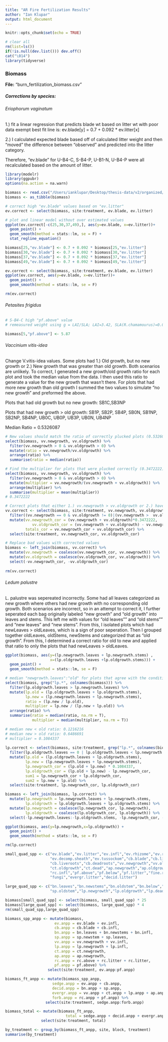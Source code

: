 ```yaml
---
title: "AR Fire Fertilization Results"
author: "Ian Klupar"
output: html_document
---
```


```r
knitr::opts_chunk$set(echo = TRUE)

# clear all
rm(list=ls())
if(!is.null(dev.list())) dev.off()
cat("\014")
library(tidyverse)

```
### Biomass
**File:** "burn_fertilization_biomass.csv"

##### Corrections by species:
###### Eriophorum vaginatum  

 1.) fit a linear regression that predicts blade wt based on litter wt with poor
data exempt best fit line is: ev.blade[y] = 0.7 + 0.092 * ev.litter[x]  

2.) I calculated expected blade based off of calculated litter weight and 
then "moved" the difference between "observed" and predicted into the litter 
category.  

Therefore, "ev.blade" for U-B4-C, S-B4-P, U-B1-N, U-B4-P were all recalculated based on the amount of litter. 

```r
library(modelr)
library(ggpubr)
options(na.action = na.warn)

biomass <- read.csv("/Users/ianklupar/Desktop/thesis-data/v2/organized/biomass/burn_fertilization_biomass.csv", header = T, stringsAsFactors = F)
biomass <- as_tibble(biomass)

# correct high "ev.blade" values based on "ev.litter"
ev.correct <- select(biomass, site:treatment, ev.blade, ev.litter)

# plot and linear model without over estimated values
ggplot(ev.correct[-c(25,30,37,49),], aes(y=ev.blade, x=ev.litter))+
  geom_point() +
  geom_smooth(method = stats::lm, se = F) +
  stat_regline_equation()

biomass[25,"ev.blade"] <- 0.7 + 0.092 * biomass[25,"ev.litter"]
biomass[30,"ev.blade"] <- 0.7 + 0.092 * biomass[30,"ev.litter"]
biomass[37,"ev.blade"] <- 0.7 + 0.092 * biomass[37,"ev.litter"]
biomass[49,"ev.blade"] <- 0.7 + 0.092 * biomass[49,"ev.litter"]

ev.correct <- select(biomass, site:treatment, ev.blade, ev.litter)
ggplot(ev.correct, aes(y=ev.blade, x=ev.litter))+
  geom_point() +
  geom_smooth(method = stats::lm, se = F)   

rm(ev.correct)
```
  
###### Petasites frigidus

```r

# S-B4-C high "pf.above" value
# remeasured weight using g = LAI/SLA; LAI=3.42, SLA(R.chamamourus)=0.01538

biomass[5,"pf.above"] <- 5.87
```

###### Vaccinium vitis-idea  

Change V.vitis-idea values. Some plots had 1.) Old growth, but no new growth or 
 2.) New growth that was greater than old growth. Both scenarios are unlikely.
 To correct, I generated a new growth/old growth ratio for each plot and took
 the median value from the data. I then used this ratio to generate a value for 
 the new growth that wasn't there. For plots that had more new growth than old growth
 I summed the two values to simulate "no new growth" and preformed the above.   
 
Plots that had old growth but no new growth:
 SB1C,SB3NP  
 
Plots that had new growth > old growth:
 SB1P, SB2P, SB4P, SB0N, SB1NP, SB2NP, SB4NP, UB0C, UB0P, UB3P, UB0N, UB4NP  
 
Median Ratio = 0.5326087

```r

# New values should match the ratio of correctly plucked plots (0.5326087)
select(biomass, vv.newgrowth, vv.oldgrowth) %>%
  filter(vv.newgrowth > 0 & vv.oldgrowth > 0) %>%
  mutate(ratio = vv.newgrowth/vv.oldgrowth) %>% 
  arrange(ratio) %>% 
  summarise(ratio = median(ratio))

# Find the multiplier for plots that were plucked correctly (0.3472222)
select(biomass, vv.newgrowth, vv.oldgrowth) %>%
  filter(vv.newgrowth > 0 & vv.oldgrowth > 0) %>%
  mutate(multiplier = vv.newgrowth/(vv.newgrowth + vv.oldgrowth)) %>% 
  arrange(multiplier) %>% 
  summarise(multiplier = mean(multiplier))
# 0.3472222

# Correct plots that either 1.) vv.newgrowth > vv.oldgrowth or 2.) have vv.oldgrowth values and no vv.newgrowth
vv.correct <- select(biomass, site:treatment, vv.newgrowth, vv.oldgrowth) %>% 
  filter((vv.newgrowth == 0 & vv.oldgrowth != 0)|(vv.newgrowth >  vv.oldgrowth)) %>%
  mutate(vv.newgrowth_cor = (vv.newgrowth + vv.oldgrowth)*0.3472222,
            vv.oldgrowth_cor = (vv.newgrowth + vv.oldgrowth) - vv.newgrowth_cor,
         totals_cor = vv.newgrowth_cor + vv.oldgrowth_cor) %>%
  select(site:treatment, vv.newgrowth_cor, vv.oldgrowth_cor)

# Replace bad values with corrected values
biomass <- left_join(biomass, vv.correct) %>%
  mutate(vv.newgrowth = coalesce(vv.newgrowth_cor, vv.newgrowth)) %>%
  mutate(vv.oldgrowth = coalesce(vv.oldgrowth_cor, vv.oldgrowth)) %>%
  select(-vv.newgrowth_cor, -vv.oldgrowth_cor)
  
rm(vv.correct)
```

###### Ledum palustre  

L. palustre was sepereated incorrectly. Some had all leaves categorized as new growth where
 others had new growth with no corresponding old growth. Both scenarios are incorrect, so 
 in an attempt to correct it, I further seperated each bag originally labeled "new growth" and "old growth"
 into leaves and stems. This left me with values for "old leaves"" and "old stems"" and "new leaves" 
 and "new stems". From this, I isolated plots which had newLeaves > oldLeaves, which is a sign of
 poor seperation. Then I grouped together oldLeaves, oldStems, newStems and categorized that as 
 "old growth". From this, I determined a correct ratio for old to new and applied that ratio to
 only the plots that had newLeaves > oldLeaves.  
 
```r

ggplot(biomass, aes(y=(lp.newgrowth.leaves + lp.newgrowth.stems) ,
                    x=(lp.oldgrowth.leaves +lp.oldgrowth.stems))) +
  geom_point() +
  geom_smooth(method = stats::lm, se = F)

# median "newgrowth.leaves":"old" for plots that agree with the condition lp.newgrowth.leaves < lp.oldgrowth.leaves (my way of determining if the plot was seperated poorly)
select(biomass, grep("lp.*", colnames(biomass))) %>% 
  filter(lp.oldgrowth.leaves > lp.newgrowth.leaves) %>%
  mutate(lp.old = (lp.oldgrowth.leaves + lp.oldgrowth.stems),
         lp.new = (lp.newgrowth.leaves + lp.newgrowth.stems),
         ratio = (lp.new / lp.old),
         multiplier = lp.new / (lp.new + lp.old)) %>%
  arrange(ratio) %>%
  summarise(ratio = median(ratio, na.rm = T),
            multiplier = median(multiplier, na.rm = T))

# median new < old ratio: 0.1216216
# median new > old ratio: 0.6486691
# multiplier = 0.1084337
  
lp.correct <- select(biomass, site:treatment, grep("lp.*", colnames(biomass))) %>% 
  filter(lp.oldgrowth.leaves == 0 | lp.oldgrowth.leaves < lp.newgrowth.leaves) %>%
  mutate(lp.old = (lp.oldgrowth.leaves + lp.oldgrowth.stems),
         lp.new = (lp.newgrowth.leaves + lp.newgrowth.stems),
         lp.newgrowth_cor = (lp.old + lp.new) * 0.1084337,
         lp.oldgrowth_cor = (lp.old + lp.new) - lp.newgrowth_cor,
         sum1 = lp.newgrowth_cor + lp.oldgrowth_cor,
         sum2 = lp.new + lp.old) %>%
  select(site:treatment, lp.newgrowth_cor, lp.oldgrowth_cor)

biomass <- left_join(biomass, lp.correct) %>% 
  mutate(lp.newgrowth = lp.newgrowth.leaves + lp.newgrowth.stems,
         lp.oldgrowth = lp.oldgrowth.leaves + lp.oldgrowth.stems) %>% 
  mutate(lp.newgrowth = coalesce(lp.newgrowth_cor, lp.newgrowth),
         lp.oldgrowth = coalesce(lp.oldgrowth_cor, lp.oldgrowth)) %>% 
  select(-lp.newgrowth.leaves:-lp.oldgrowth.stems, -lp.newgrowth_cor, -lp.oldgrowth_cor)

ggplot(biomass, aes(y=lp.newgrowth,x=lp.oldgrowth)) +
  geom_point() +
  geom_smooth(method = stats::lm, se = F)

rm(lp.correct)
```

```r
small_quad_spp <- c("ev.blade","ev.litter","ev.infl","ev.rhizome","ev.roots","ev.dead.sheath",
                    "ev.decomp.sheath","ev.tussockom","cb.blade","cb.litter","cb.sheath","cb.infl","cb.rhizome",
                    "cb.liveroots","cb.deadroots","vv.newgrowth","vv.oldgrowth","vv.infl","ct.newgrowth",
                    "ct.oldgrowth","ct.dead","ap.newgrowth","ap.oldgrowth","rc.above","rc.litter","rc.below",
                    "rc.infl","pf.above","pf.below","pf.litter","fine.roots","coarse.roots","moss","lichen",
                    "fungi","evergr.litter","decid.litter")

large_quad_spp <- c("bn.leaves","bn.newstems","bn.oldstem","bn.below","bn.infl","sp.newstem","sp.leaves",
                    "sp.oldstem","lp.newgrowth","lp.oldgrowth","lp.dead","lp.infl","lp.below")

biomass[small_quad_spp] <- select(biomass, small_quad_spp) * 25
biomass[large_quad_spp] <- select(biomass, large_quad_spp) * 4
rm(small_quad_spp,large_quad_spp)

biomass_spp_anpp <- mutate(biomass, 
                      ev.anpp = ev.blade + ev.infl,
                      cb.anpp = cb.blade + cb.infl,
                      bn.anpp = bn.leaves + bn.newstems + bn.infl,
                      sp.anpp = sp.newstem + sp.leaves,
                      vv.anpp = vv.newgrowth + vv.infl,
                      lp.anpp = lp.newgrowth + lp.infl,
                      ct.anpp = ct.newgrowth,
                      ap.anpp = ap.newgrowth,
                      rc.anpp = rc.above + rc.litter + rc.litter,
                      pf.anpp = pf.above) %>% 
                   select(site:treatment, ev.anpp:pf.anpp)

biomass_ft_anpp <- mutate(biomass_spp_anpp,
                     sedge.anpp = ev.anpp + cb.anpp,
                     decid.anpp = bn.anpp + sp.anpp,
                     evergr.anpp = vv.anpp + ct.anpp + lp.anpp + ap.anpp,
                     forb.anpp = rc.anpp + pf.anpp) %>% 
                  select(site:treatment, sedge.anpp:forb.anpp)

biomass_total <- mutate(biomass_ft_anpp,
                           total = sedge.anpp + decid.anpp + evergr.anpp + forb.anpp) %>% 
                select(site:treatment, total)

by_treatment <- group_by(biomass_ft_anpp, site, block, treatment)
summarise(by_treatment)
```













